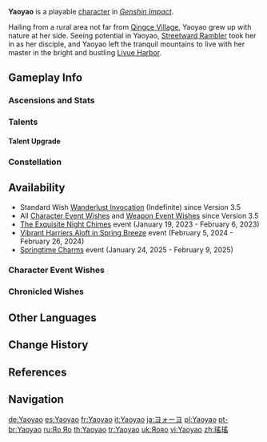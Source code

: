 {{CharacterTabs}}
{{About|the playable character|the [[Genius Invokation TCG]] Character Card|Yaoyao (Character Card)}}
{{Character Infobox
|image            = <gallery>
Yaoyao Card.png|Card
Character Yaoyao Full Wish.png|Wish
Character Yaoyao Game.png|In-Game
</gallery>

<!--Playable Character Information-->
|type             = Playable
|quality          = 4
|weapon           = Polearm
|element          = Dendro

<!--Character Information-->
|name             = Yaoyao
|birthday         = March 6th
|constellation    = Osmanthus
|region           = Liyue
|affiliation      = Streetward Rambler's Abode
|affiliation2     = Adepti
|affiliationNote2 = disciple
|dish             = Qingce Household Dish
|namecard         = Yaoyao: Yuegui
|obtain           = [[Wishes]]
|releaseDate      = 2023-01-18

<!--Titles-->
|title            = Burgeoning Grace
|title2           = Disciple of Streetward Rambler

<!--Voice Actors, refer to [[Genshin Impact Wiki:Manual of Style]] for the references-->
|voiceEN          = [https://www.kelseyjaffer.com/ Kelsey Jaffer]<ref>YouTube: [https://youtu.be/Zr2lG1Z7xxo Version 3.4 Special Program]</ref>
|voiceCN          = [https://zh.moegirl.org.cn/刘晴 Liu Yinuo ({{zh|刘颐诺}})]<ref>HoYoverse Chinese News: [https://ys.mihoyo.com/main/news/detail/25597 {{zh|3.4版本PV：「磬弦奏华夜」}}]</ref>
|voiceJP          = {{w|Mai Kadowaki|Kadowaki Mai ({{ja|門脇舞以}})}}<ref>Twitter: [https://twitter.com/Genshin_7/status/1611346402785001475 JP VA Announcement]</ref>
|voiceKR          = [https://namu.wiki/w/유혜지 Yu Hye-ji ({{ko|유혜지}})]<ref>YouTube: [https://youtu.be/jG-RxZ6g4fU {{ko|3.4 버전 특별 방송}}]</ref>

}}
'''Yaoyao'''{{Lang|zh=瑶瑶|zh_rm=Yáoyao}} is a playable {{Dendro}} [[character]] in ''[[Genshin Impact]]''.

Hailing from a rural area not far from [[Qingce Village]], Yaoyao grew up with nature at her side. Seeing potential in Yaoyao, [[Streetward Rambler]] took her in as her disciple, and Yaoyao left the tranquil mountains to live with her master in the bright and bustling [[Liyue Harbor]].
<!--She was [[Xiangling]]'s junior disciple under the same [[Madame Ping|martial arts master]],<ref>{{Ref/Quest|One for the Foodies, Two for the Show}}</ref> but has since become an assistant for [[Ganyu]].-->

==Gameplay Info==
===Ascensions and Stats===
{{Character Ascensions and Stats}}

===Talents===
{{Talent Table}}

====Talent Upgrade====
{{Talent Upgrade}}

===Constellation===
{{Constellation Table}}

==Availability==
* Standard Wish [[Wanderlust Invocation]] (Indefinite) since Version 3.5
* All [[Character Event Wishes]] and [[Weapon Event Wishes]] since Version 3.5
* [[The Exquisite Night Chimes]] event (January 19, 2023 - February 6, 2023)
* [[Vibrant Harriers Aloft in Spring Breeze]] event (February 5, 2024 - February 26, 2024)
* [[Springtime Charms]] event (January 24, 2025 - February 9, 2025)

===Character Event Wishes===
{{Featured}}
===Chronicled Wishes===
{{Featured|chronicled=1}}

==Other Languages==
{{Other Languages
|default_hidden = 1
|en       = Yaoyao
|zhs      = 瑶瑶
|zhs_rm   = Yáoyao
|zht      = 瑤瑤
|zht_rm   = Yáoyao
|ja       = ヨォーヨ
|ja_rm    = Yooyo
|ko       = 요요
|es       = Yaoyao
|fr       = Yaoyao
|ru       = Яо Яо
|th       = Yaoyao
|vi       = Yaoyao
|de       = Yaoyao
|id       = Yaoyao
|pt       = Yaoyao
|tr       = Yaoyao
|it       = Yaoyao
}}

==Change History==
{{Change History|3.4|introduced=1.0}}

==References==
{{Reflist}}

==Navigation==
{{Character Navbox}}

[[de:Yaoyao]]
[[es:Yaoyao]]
[[fr:Yaoyao]]
[[it:Yaoyao]]
[[ja:ヨォーヨ]]
[[pl:Yaoyao]]
[[pt-br:Yaoyao]]
[[ru:Яо Яо]]
[[th:Yaoyao]]
[[tr:Yaoyao]]
[[uk:Яояо]]
[[vi:Yaoyao]]
[[zh:瑤瑤]]